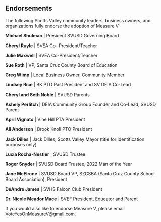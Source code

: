 
## Endorsements

The following Scotts Valley community leaders, business owners, and organizations fully endorse the adoption of Measure V:

<Card bg="linear-gradient(to right, #662D8C 0%, #c01e79 100%)">

**Michael Shulman** | President SVUSD Governing Board

**Cheryl Ruyle** | SVEA Co- President/Teacher

**Julie Maxwell** | SVEA Co-President/Teacher

**Sue Roth** | VP, Santa Cruz County Board of Education

**Greg Wimp** | Local Business Owner, Community Member

**Lindsey Rice** | BK PTO Past President and SV DEIA Co-Lead

**Cheryl and Seth Noble** | SVUSD Parents

**Ashely Perlitch** | DEIA Community Group Founder and Co-Lead, SVUSD Parent

**April Vignato** | Vine Hill PTA President

**Ali Anderson** | Brook Knoll PTO President

**Jack Dilles** | Jack Dilles, Scotts Valley Mayor (title for identification purposes only)

**Lucía Rocha-Nestler** | SVUSD Trustee

**Roger Snyder** | SVUSD Board Trustee, 2022 Man of the Year

**Jane McElrone** | SVUSD Board VP, SZCSBA (Santa Cruz County School Board Association), President

**DeAndre James** | SVHS Falcon Club President

**Dr. Nicole Meador Mace** | SVEF President, Educator and Parent

</Card>

If you would also like to endorse Measure V, please email <a href="mailto:VoteYesOnMeasureV@gmail.com">VoteYesOnMeasureV@gmail.com</a>.
